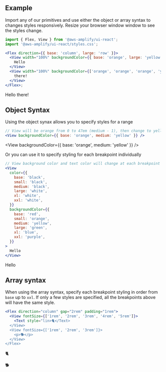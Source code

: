 
## Example

Import any of our primitives and use either the object or array syntax to changes styles responsively. Resize your browser window window to see the styles change.

```jsx
import { Flex, View } from '@aws-amplify/ui-react';
import '@aws-amplify/ui-react/styles.css';

<Flex direction={{ base: 'column', large: 'row' }}>
  <View width="100%" backgroundColor={{ base: 'orange', large: 'yellow' }}>
    Hello
  </View>
  <View width="100%" backgroundColor={['orange', 'orange', 'orange', 'yellow']}>
    there!
  </View>
</Flex>;
```

<Example>
  <Flex direction={{ base: 'column', large: 'row' }}>
    <View backgroundColor={{ base: 'orange', large: 'yellow' }} width="100%">
      Hello
    </View>
    <View
      backgroundColor={['orange', 'orange', 'orange', 'yellow']}
      width="100%"
    >
      there!
    </View>
  </Flex>
</Example>

## Object Syntax

Using the object synax allows you to specify styles for a range

```jsx
// View will be orange from 0 to 47em (medium - 1), then change to yellow from 48em (medium) upwards.
<View backgroundColor={{ base: 'orange', medium: 'yellow' }} />
```

<View backgroundColor={{ base: 'orange', medium: 'yellow' }} />

Or you can use it to specify styling for each breakpoint individually

```jsx
// View background color and text color will change at each breakpoint
<View
  color={{
    base: 'black',
    small: 'black',
    medium: 'black',
    large: 'white',
    xl: 'white',
    xxl: 'white',
  }}
  backgroundColor={{
    base: 'red',
    small: 'orange',
    medium: 'yellow',
    large: 'green',
    xl: 'blue',
    xxl: 'purple',
  }}
>
  Hello
</View>
```

<Example>
  <View
    color={{
      base: 'black',
      small: 'black',
      medium: 'black',
      large: 'white',
      xl: 'white',
      xxl: 'white',
    }}
    backgroundColor={{
      base: 'red',
      small: 'orange',
      medium: 'yellow',
      large: 'green',
      xl: 'blue',
      xxl: 'purple',
    }}
  >
    Hello
  </View>
</Example>

## Array syntax

When using the array syntax, specify each breakpoint styling in order from `base` up to `xxl`. If only a few styles are specified, all the breakpoints above will have the same style.

```jsx
<Flex direction="column" gap="2rem" padding="1rem">
  <View fontSize={['1rem', '2rem', '3rem', '4rem', '5rem']}>
    <Text style="lin>🐈</Text>
  </View>
  <View fontSize={['1rem', '2rem', '3rem']}>
    <p>🐕</p>
  </View>
</Flex>
```

<Example>
  <Flex direction="column" gap="2rem" padding="1rem">
    <View fontSize={['1rem', '2rem', '3rem', '4rem', '5rem', '6rem']}>
      <p> 🐈 </p>
    </View>
    <View fontSize={['1rem', '2rem', '3rem']}>
      <p> 🐕 </p>
    </View>
  </Flex>
</Example>
